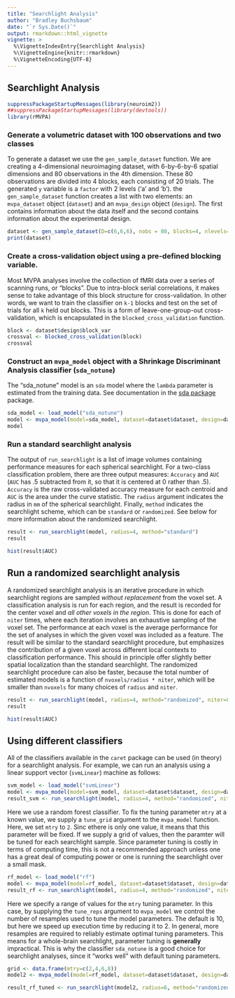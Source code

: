```yaml
---
title: "Searchlight Analysis"
author: "Bradley Buchsbaum"
date: "`r Sys.Date()`"
output: rmarkdown::html_vignette
vignette: >
  %\VignetteIndexEntry{Searchlight Analysis}
  %\VignetteEngine{knitr::rmarkdown}
  %\VignetteEncoding{UTF-8}
---
```



## Searchlight Analysis
```r
suppressPackageStartupMessages(library(neuroim2))
##suppressPackageStartupMessages(library(devtools))
library(rMVPA)
```

### Generate a volumetric dataset with 100 observations and two classes

To generate a dataset we use the `gen_sample_dataset` function. We are creating a 4-dimensional neuroimaging dataset, with 6-by-6-by-6 spatial dimensions and 80 observations in the 4th dimension. These 80 observations are divided into 4 blocks, each consisting of 20 trials. The generated `y` variable is a `factor` with 2 levels ('a' and 'b'). the `gen_sample_dataset` function creates a list with two elements: an `mvpa_dataset` object (`dataset`) and an `mvpa_design` object (`design`). The first contains information about the data itself and the second contains information about the experimental design.


```r



dataset <- gen_sample_dataset(D=c(6,6,6), nobs = 80, blocks=4, nlevels=2)
print(dataset)
```

### Create a cross-validation object using a pre-defined blocking variable.

Most MVPA analyses involve the collection of fMRI data over a series of scanning runs, or "blocks". Due to intra-block serial correlations, it makes sense to take advantage of this block structure for cross-validation. In other words, we want to train the classifier on `k-1` blocks and test on the set of trials for all `k` held out blocks. This is a form of leave-one-group-out cross-validation, which is encapsulated in the `blocked_cross_validation` function.

```r
block <- dataset$design$block_var
crossval <- blocked_cross_validation(block)
crossval
```

### Construct an `mvpa_model` object with a Shrinkage Discriminant Analysis classifier (`sda_notune`)

The "sda_notune" model is an `sda` model where the `lambda` parameter is estimated from the training data. See documentation in the [sda package](https://cran.r-project.org/web/packages/sda/index.html)
 package.

```r
sda_model <- load_model("sda_notune") 
model <- mvpa_model(model=sda_model, dataset=dataset$dataset, design=dataset$design, crossval=crossval)
model
```

### Run a standard searchlight analysis

The output of `run_searchlight` is a list of image volumes containing performance measures for each spherical searchlight. For a two-class classification problem, there are three output measures: `Accuracy` and `AUC` (`AUC` has .5 subtracted from it, so that it is centered at 0 rather than .5). `Accuracy` is the raw cross-validated accuracy measure for each centroid and `AUC` is the area under the curve statistic. The `radius` argument indicates the radius in `mm` of the spherical searchlight. Finally, `method` indicates the searchlight scheme, which can be `standard` or `randomized`. See below for more information about the randomized searchlight.

```r
result <- run_searchlight(model, radius=4, method="standard")
result

hist(result$AUC)

```

## Run a randomized searchlight analysis

A randomized searchlight analysis is an iterative procedure in which searchlight regions are sampled *without replacement* from the voxel set. A classification analysis is run for each region, and the result is recorded for the center voxel and *all other voxels in the region*. This is done for each of `niter` times, where each iteration involves an exhaustive sampling of the voxel set. The performance at each voxel is the average performance for the set of analyses in which the given voxel was included as a feature. The result will be similar to the standard searchlight procedure, but emphasizes the contribution of a given voxel across different local contexts to classification performance. This should in principle offer slightly better spatial localization than the standard searchlight. The randomized searchlight procedure can also be faster, because the total number of estimated models is a function of `nvoxels/radius * niter`, which will be smaller than `nvoxels` for many choices of `radius` and `niter`.

```r
result <- run_searchlight(model, radius=4, method="randomized", niter=8)
result

hist(result$AUC)

```

## Using different classifiers

All of the classifiers available in the `caret` package can be used (in theory) for a searchlight analysis. For example, we can run an analysis using a linear support vector (`svmLinear`) machine as follows:

```r
svm_model <- load_model("svmLinear") 
model <- mvpa_model(model=svm_model, dataset=dataset$dataset, design=dataset$design, crossval=crossval)
result_svm <- run_searchlight(model, radius=4, method="randomized", niter=2)
```

Here we use a random forest classifier. To fix the tuning parameter `mtry` at a known value, we supply a `tune_grid` argument to the `mvpa_model` function. Here, we set `mtry` to `2`.  Sinc ethere is only one value, it means that this parameter will be fixed. If we supply a grid of values, then the paramter will be tuned for each searchlight sample. Since parameter tuning is costly in terms of computing time, this is not a recommended approach unless one has a great deal of computing power or one is running the searchlight over a small mask.


```r
rf_model <- load_model("rf") 
model <- mvpa_model(model=rf_model, dataset=dataset$dataset, design=dataset$design, crossval=crossval, tune_grid=data.frame(mtry=2))
result_rf <- run_searchlight(model, radius=4, method="randomized", niter=2)
```

Here we specify a range of values for the `mtry` tuning parameter. In this case, by supplying the `tune_reps` argument to `mvpa_model` we control the number of resamples used to tune the model parameters. The default is 10, but here we speed up execution time by reducing it to 2. In general, more resamples are required to reliably estimate optimal tuning parameters. This means for a whole-brain searchlight, parameter tuning is **generally** impractical. This is why the classifier `sda_notune` is a good choice for searchlight analyses, since it "works well" with default tuning parameters.

```r

grid <- data.frame(mtry=c(2,4,6,8))
model2 <- mvpa_model(model=rf_model, dataset=dataset$dataset, design=dataset$design, crossval=crossval, tune_grid=grid, tune_reps=2)

result_rf_tuned <- run_searchlight(model2, radius=6, method="randomized", niter=1)

```

